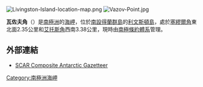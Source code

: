 {{no footnotes|time=2013-10-27T09:19:50+00:00}}
[[Image:Livingston-Island-location-map.png|thumb]]
[[Image:Vazov-Point.jpg|thumb]]

'''瓦佐夫角'''（{{lang-en|Vazov Point}}）是[[南極洲|南極洲]]的[[海岬|海岬]]，位於[[南設得蘭群島|南設得蘭群島]]的[[利文斯頓島|利文斯頓島]]，處於[[塞繆爾角|塞繆爾角]]東北面2.35公里和[[艾托斯角|艾托斯角]]西南3.38公里，現時由[[南極條約體系|南極條約體系]]管理。

{{coord|62|42|50.5|S|60|06|50|W|display=title}}

==外部連結==
* [http://data.aad.gov.au/aadc/gaz/scar/ SCAR Composite Antarctic Gazetteer] {{WebCite|url=https://www.webcitation.org/5ug2CfC7m?url=http://data.aad.gov.au/aadc/gaz/scar/ |date=20101202140255 |dateformat=iso }}

{{Antarctica-geo-stub}}
[[Category:南極洲海岬|Category:南極洲海岬]]